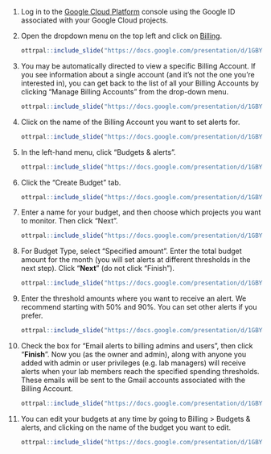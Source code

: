 1. Log in to the [Google Cloud Platform](https://console.cloud.google.com/) console using the Google ID associated with your Google Cloud projects.

1. Open the dropdown menu on the top left and click on [Billing](https://console.cloud.google.com/billing).

    ```r
ottrpal::include_slide("https://docs.google.com/presentation/d/1GBYTx25VzBFh7kI_elgMC0fmOMm4YhcfW8wIJ1EkmKY/edit#slide=id.g115e284bdc2_0_144")
    ```

1. You may be automatically directed to view a specific Billing Account. If you see information about a single account (and it’s not the one you’re interested in), you can get back to the list of all your Billing Accounts by clicking "Manage Billing Accounts" from the drop-down menu.

    ```r
ottrpal::include_slide("https://docs.google.com/presentation/d/1GBYTx25VzBFh7kI_elgMC0fmOMm4YhcfW8wIJ1EkmKY/edit#slide=id.g115e284bdc2_0_295")
    ```

1. Click on the name of the Billing Account you want to set alerts for.

    ```r
ottrpal::include_slide("https://docs.google.com/presentation/d/1GBYTx25VzBFh7kI_elgMC0fmOMm4YhcfW8wIJ1EkmKY/edit#slide=id.g115e284bdc2_0_150")
    ```

1. In the left-hand menu, click "Budgets & alerts".
 
    ```r
ottrpal::include_slide("https://docs.google.com/presentation/d/1GBYTx25VzBFh7kI_elgMC0fmOMm4YhcfW8wIJ1EkmKY/edit#slide=id.g115e284bdc2_0_442")
    ```

1. Click the "Create Budget" tab.

    ```r
ottrpal::include_slide("https://docs.google.com/presentation/d/1GBYTx25VzBFh7kI_elgMC0fmOMm4YhcfW8wIJ1EkmKY/edit#slide=id.g115e284bdc2_0_587")
    ```

1. Enter a name for your budget, and then choose which projects you want to monitor. Then click "Next".

    ```r
ottrpal::include_slide("https://docs.google.com/presentation/d/1GBYTx25VzBFh7kI_elgMC0fmOMm4YhcfW8wIJ1EkmKY/edit#slide=id.g115e284bdc2_0_732")
    ```

1. For Budget Type, select "Specified amount". Enter the total budget amount for the month (you will set alerts at different thresholds in the next step). Click "**Next**" (do not click "Finish").

    ```r
ottrpal::include_slide("https://docs.google.com/presentation/d/1GBYTx25VzBFh7kI_elgMC0fmOMm4YhcfW8wIJ1EkmKY/edit#slide=id.g115e284bdc2_0_878")
    ```

1. Enter the threshold amounts where you want to receive an alert. We recommend starting with 50% and 90%. You can set other alerts if you prefer.

    ```r
ottrpal::include_slide("https://docs.google.com/presentation/d/1GBYTx25VzBFh7kI_elgMC0fmOMm4YhcfW8wIJ1EkmKY/edit#slide=id.g115e284bdc2_0_1025")
    ```

1. Check the box for "Email alerts to billing admins and users", then click "**Finish**". Now you (as the owner and admin), along with anyone you added with admin or user privileges (e.g. lab managers) will receive alerts when your lab members reach the specified spending thresholds. These emails will be sent to the Gmail accounts associated with the Billing Account.

    ```r
ottrpal::include_slide("https://docs.google.com/presentation/d/1GBYTx25VzBFh7kI_elgMC0fmOMm4YhcfW8wIJ1EkmKY/edit#slide=id.g115e284bdc2_0_1169")
    ```

1. You can edit your budgets at any time by going to Billing > Budgets & alerts, and clicking on the name of the budget you want to edit.

    ```r
ottrpal::include_slide("https://docs.google.com/presentation/d/1GBYTx25VzBFh7kI_elgMC0fmOMm4YhcfW8wIJ1EkmKY/edit#slide=id.g115e284bdc2_0_1314")
    ```

